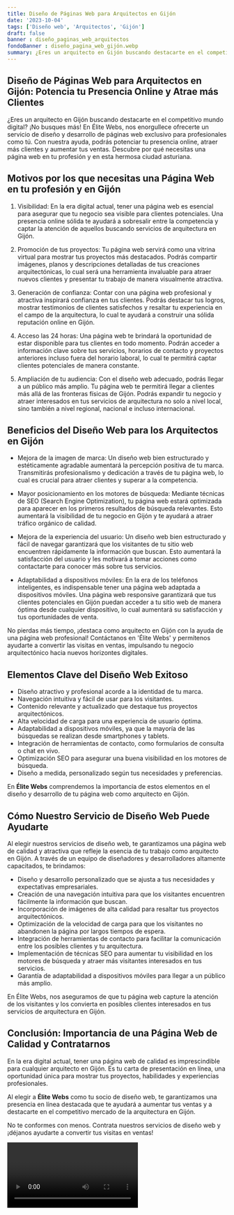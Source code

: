 ```yaml
---
title: Diseño de Páginas Web para Arquitectos en Gijón
date: '2023-10-04'
tags: ['Diseño web', 'Arquitectos', 'Gijón']
draft: false
banner : diseño_paginas_web_arquitectos
fondoBanner : diseño_pagina_web_gijón.webp
summary: ¿Eres un arquitecto en Gijón buscando destacarte en el competitivo mundo digital? ¡No busques más! En Élite Webs, nos enorgullece ofrecerte un servicio de diseño y desarrollo de páginas web exclusivo para profesionales como tú. Con nuestra ayuda, podrás potenciar tu presencia online, atraer más clientes y aumentar tus ventas. Descubre por qué necesitas una página web en tu profesión y en esta hermosa ciudad asturiana.
---
```


## Diseño de Páginas Web para Arquitectos en Gijón: Potencia tu Presencia Online y Atrae más Clientes

¿Eres un arquitecto en Gijón buscando destacarte en el competitivo mundo digital? ¡No busques más! En Élite Webs, nos enorgullece ofrecerte un servicio de diseño y desarrollo de páginas web exclusivo para profesionales como tú. Con nuestra ayuda, podrás potenciar tu presencia online, atraer más clientes y aumentar tus ventas. Descubre por qué necesitas una página web en tu profesión y en esta hermosa ciudad asturiana.

## Motivos por los que necesitas una Página Web en tu profesión y en Gijón

1. Visibilidad: En la era digital actual, tener una página web es esencial para asegurar que tu negocio sea visible para clientes potenciales. Una presencia online sólida te ayudará a sobresalir entre la competencia y captar la atención de aquellos buscando servicios de arquitectura en Gijón.

2. Promoción de tus proyectos: Tu página web servirá como una vitrina virtual para mostrar tus proyectos más destacados. Podrás compartir imágenes, planos y descripciones detalladas de tus creaciones arquitectónicas, lo cual será una herramienta invaluable para atraer nuevos clientes y presentar tu trabajo de manera visualmente atractiva.

3. Generación de confianza: Contar con una página web profesional y atractiva inspirará confianza en tus clientes. Podrás destacar tus logros, mostrar testimonios de clientes satisfechos y resaltar tu experiencia en el campo de la arquitectura, lo cual te ayudará a construir una sólida reputación online en Gijón.

4. Acceso las 24 horas: Una página web te brindará la oportunidad de estar disponible para tus clientes en todo momento. Podrán acceder a información clave sobre tus servicios, horarios de contacto y proyectos anteriores incluso fuera del horario laboral, lo cual te permitirá captar clientes potenciales de manera constante.

5. Ampliación de tu audiencia: Con el diseño web adecuado, podrás llegar a un público más amplio. Tu página web te permitirá llegar a clientes más allá de las fronteras físicas de Gijón. Podrás expandir tu negocio y atraer interesados en tus servicios de arquitectura no solo a nivel local, sino también a nivel regional, nacional e incluso internacional.

## Beneficios del Diseño Web para los Arquitectos en Gijón

- Mejora de la imagen de marca: Un diseño web bien estructurado y estéticamente agradable aumentará la percepción positiva de tu marca. Transmitirás profesionalismo y dedicación a través de tu página web, lo cual es crucial para atraer clientes y superar a la competencia.

- Mayor posicionamiento en los motores de búsqueda: Mediante técnicas de SEO (Search Engine Optimization), tu página web estará optimizada para aparecer en los primeros resultados de búsqueda relevantes. Esto aumentará la visibilidad de tu negocio en Gijón y te ayudará a atraer tráfico orgánico de calidad.

- Mejora de la experiencia del usuario: Un diseño web bien estructurado y fácil de navegar garantizará que los visitantes de tu sitio web encuentren rápidamente la información que buscan. Esto aumentará la satisfacción del usuario y les motivará a tomar acciones como contactarte para conocer más sobre tus servicios.

- Adaptabilidad a dispositivos móviles: En la era de los teléfonos inteligentes, es indispensable tener una página web adaptada a dispositivos móviles. Una página web responsive garantizará que tus clientes potenciales en Gijón puedan acceder a tu sitio web de manera óptima desde cualquier dispositivo, lo cual aumentará su satisfacción y tus oportunidades de venta.

No pierdas más tiempo, ¡destaca como arquitecto en Gijón con la ayuda de una página web profesional! Contáctanos en 'Élite Webs' y permítenos ayudarte a convertir las visitas en ventas, impulsando tu negocio arquitectónico hacia nuevos horizontes digitales.

<GifSeo />

<Cta />

## Elementos Clave del Diseño Web Exitoso

- Diseño atractivo y profesional acorde a la identidad de tu marca.
- Navegación intuitiva y fácil de usar para los visitantes.
- Contenido relevante y actualizado que destaque tus proyectos arquitectónicos.
- Alta velocidad de carga para una experiencia de usuario óptima.
- Adaptabilidad a dispositivos móviles, ya que la mayoría de las búsquedas se realizan desde smartphones y tablets.
- Integración de herramientas de contacto, como formularios de consulta o chat en vivo.
- Optimización SEO para asegurar una buena visibilidad en los motores de búsqueda.
- Diseño a medida, personalizado según tus necesidades y preferencias.

En **Élite Webs** comprendemos la importancia de estos elementos en el diseño y desarrollo de tu página web como arquitecto en Gijón.

## Cómo Nuestro Servicio de Diseño Web Puede Ayudarte

Al elegir nuestros servicios de diseño web, te garantizamos una página web de calidad y atractiva que refleje la esencia de tu trabajo como arquitecto en Gijón. A través de un equipo de diseñadores y desarrolladores altamente capacitados, te brindamos:

- Diseño y desarrollo personalizado que se ajusta a tus necesidades y expectativas empresariales.
- Creación de una navegación intuitiva para que los visitantes encuentren fácilmente la información que buscan.
- Incorporación de imágenes de alta calidad para resaltar tus proyectos arquitectónicos.
- Optimización de la velocidad de carga para que los visitantes no abandonen la página por largos tiempos de espera.
- Integración de herramientas de contacto para facilitar la comunicación entre los posibles clientes y tu arquitectura.
- Implementación de técnicas SEO para aumentar tu visibilidad en los motores de búsqueda y atraer más visitantes interesados en tus servicios.
- Garantía de adaptabilidad a dispositivos móviles para llegar a un público más amplio.

En Élite Webs, nos aseguramos de que tu página web capture la atención de los visitantes y los convierta en posibles clientes interesados en tus servicios de arquitectura en Gijón.

## Conclusión: Importancia de una Página Web de Calidad y Contratarnos

En la era digital actual, tener una página web de calidad es imprescindible para cualquier arquitecto en Gijón. Es tu carta de presentación en línea, una oportunidad única para mostrar tus proyectos, habilidades y experiencias profesionales.

Al elegir a **Élite Webs** como tu socio de diseño web, te garantizamos una presencia en línea destacada que te ayudará a aumentar tus ventas y a destacarte en el competitivo mercado de la arquitectura en Gijón.

No te conformes con menos. Contrata nuestros servicios de diseño web y ¡déjanos ayudarte a convertir tus visitas en ventas!

<Video />

<CtaBot job='Arquitectos' city='Gijón'/>

<Gmaps query='Gijón+españa+maps' />